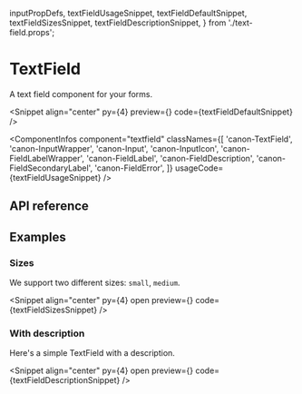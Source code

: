   inputPropDefs,
  textFieldUsageSnippet,
  textFieldDefaultSnippet,
  textFieldSizesSnippet,
  textFieldDescriptionSnippet,
} from './text-field.props';

# TextField

A text field component for your forms.

<Snippet
  align="center"
  py={4}
  preview={<TextFieldSnippet story="WithLabel" />}
  code={textFieldDefaultSnippet}
/>

<ComponentInfos
  component="textfield"
  classNames={[
    'canon-TextField',
    'canon-InputWrapper',
    'canon-Input',
    'canon-InputIcon',
    'canon-FieldLabelWrapper',
    'canon-FieldLabel',
    'canon-FieldDescription',
    'canon-FieldSecondaryLabel',
    'canon-FieldError',
  ]}
  usageCode={textFieldUsageSnippet}
/>

## API reference

<PropsTable data={inputPropDefs} />

## Examples

### Sizes

We support two different sizes: `small`, `medium`.

<Snippet
  align="center"
  py={4}
  open
  preview={<TextFieldSnippet story="Sizes" />}
  code={textFieldSizesSnippet}
/>

### With description

Here's a simple TextField with a description.

<Snippet
  align="center"
  py={4}
  open
  preview={<TextFieldSnippet story="WithDescription" />}
  code={textFieldDescriptionSnippet}
/>
